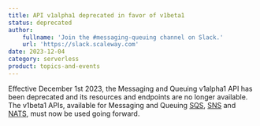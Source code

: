 ```yaml
---
title: API v1alpha1 deprecated in favor of v1beta1
status: deprecated
author:
    fullname: 'Join the #messaging-queuing channel on Slack.'
    url: 'https://slack.scaleway.com'
date: 2023-12-04
category: serverless
product: topics-and-events
---
```


Effective December 1st 2023, the Messaging and Queuing v1alpha1 API has been deprecated and its resources and endpoints are no longer available. The v1beta1 APIs, available for Messaging and Queuing [SQS](https://www.scaleway.com/en/developers/api/queues/sqs-api/), [SNS](https://www.scaleway.com/en/developers/api/topics-and-events/sns-api/) and [NATS](https://www.scaleway.com/en/developers/api/nats/nats-api/), must now be used going forward.

